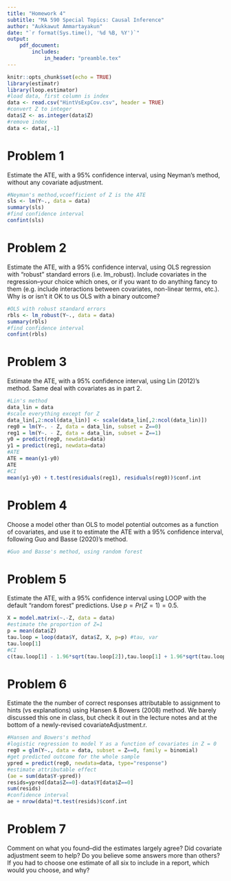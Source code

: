```yaml
---
title: "Homework 4"
subtitle: "MA 590 Special Topics: Causal Inference"
author: "Aukkawut Ammartayakun"
date: "`r format(Sys.time(), '%d %B, %Y')`"
output:
    pdf_document:
        includes:
            in_header: "preamble.tex"
---
```


```r
knitr::opts_chunk$set(echo = TRUE)
library(estimatr)
library(loop.estimator)
#load data, first column is index
data <- read.csv("HintVsExpCov.csv", header = TRUE)
#convert Z to integer
data$Z <- as.integer(data$Z)
#remove index
data <- data[,-1]
```
# Problem 1

Estimate the ATE, with a 95% confidence interval, using Neyman's method, without any covariate adjustment.

```r
#Neyman's method,vcoefficient of Z is the ATE
sls <- lm(Y~., data = data)
summary(sls)
#find confidence interval
confint(sls)
```
# Problem 2 

Estimate the ATE, with a 95% confidence interval, using OLS regression with "robust" standard errors (i.e. lm_robust). Include covariates in the regression--your choice which ones, or if you want to do anything fancy to them (e.g. include interactions between covariates, non-linear terms, etc.). Why is or isn't it OK to us OLS with a binary outcome?
```r
#OLS with robust standard errors
rbls <- lm_robust(Y~., data = data)
summary(rbls)
#find confidence interval
confint(rbls)
```

# Problem 3

Estimate the ATE, with a 95% confidence interval, using Lin (2012)'s method. Same deal with covariates as in part 2. 
```r
#Lin's method
data_lin = data
#scale everything except for Z
data_lin[,2:ncol(data_lin)] <- scale(data_lin[,2:ncol(data_lin)])
reg0 = lm(Y~. - Z, data = data_lin, subset = Z==0)
reg1 = lm(Y~. - Z, data = data_lin, subset = Z==1)
y0 = predict(reg0, newdata=data)
y1 = predict(reg1, newdata=data)
#ATE
ATE = mean(y1-y0)
ATE
#CI
mean(y1-y0) + t.test(residuals(reg1), residuals(reg0))$conf.int
```

# Problem 4

Choose a model other than OLS to model potential outcomes as a function of covariates, and use it to estimate the ATE with a 95% confidence interval, following Guo and Basse (2020)'s method. 
```r
#Guo and Basse's method, using random forest


```
# Problem 5

Estimate the ATE, with a 95% confidence interval using LOOP with the default "random forest" predictions. Use $p=Pr(Z=1)=0.5$.

```r
X = model.matrix(~.-Z, data = data)
#estimate the proportion of Z=1
p = mean(data$Z)
tau.loop = loop(data$Y, data$Z, X, p=p) #tau, var
tau.loop[1]
#CI
c(tau.loop[1] - 1.96*sqrt(tau.loop[2]),tau.loop[1] + 1.96*sqrt(tau.loop[2]))
```
# Problem 6

Estimate the the number of correct responses attributable to assignment to hints (vs explanations) using Hansen & Bowers (2008) method. We barely discussed this one in class, but check it out in the lecture notes and at the bottom of a newly-revised covariateAdjustment.r. 

```r
#Hansen and Bowers's method
#logistic regression to model Y as a function of covariates in Z = 0
reg0 = glm(Y~., data = data, subset = Z==0, family = binomial)
#get predicted outcome for the whole sample
ypred = predict(reg0, newdata=data, type="response")
#estimate attributable effect
(ae = sum(data$Y-ypred))
resids=ypred[data$Z==0]-data$Y[data$Z==0]
sum(resids)
#confidence interval
ae + nrow(data)*t.test(resids)$conf.int
```

# Problem 7

Comment on what you found--did the estimates largely agree? Did covariate adjustment seem to help? Do you believe some answers more than others? If you had to choose one estimate of all six to include in a report, which would you choose, and why?